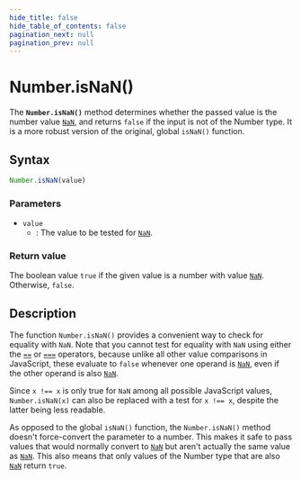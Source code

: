 ```yaml
---
hide_title: false
hide_table_of_contents: false
pagination_next: null
pagination_prev: null
---
```

# Number.isNaN()

The **`Number.isNaN()`** method determines whether the passed value is the number value [`NaN`](../../globals/NaN.mdx), and returns `false` if the input is not of the Number type. It is a more robust version of the original, global `isNaN()` function.

## Syntax

```js
Number.isNaN(value)
```

### Parameters

- `value`
  - : The value to be tested for [`NaN`](../../globals/NaN.mdx).

### Return value

The boolean value `true` if the given value is a number with value [`NaN`](../../globals/NaN.mdx). Otherwise, `false`.

## Description

The function `Number.isNaN()` provides a convenient way to check for equality with `NaN`. Note that you cannot test for equality with `NaN` using either the [`==`](https://developer.mozilla.org/docs/Web/JavaScript/Reference/Operators/Equality) or [`===`](https://developer.mozilla.org/docs/Web/JavaScript/Reference/Operators/Strict_equality) operators, because unlike all other value comparisons in JavaScript, these evaluate to `false` whenever one operand is [`NaN`](../../globals/NaN.mdx), even if the other operand is also [`NaN`](../../globals/NaN.mdx).

Since `x !== x` is only true for `NaN` among all possible JavaScript values, `Number.isNaN(x)` can also be replaced with a test for `x !== x`, despite the latter being less readable.

As opposed to the global `isNaN()` function, the `Number.isNaN()` method doesn't force-convert the parameter to a number. This makes it safe to pass values that would normally convert to [`NaN`](../../globals/NaN.mdx) but aren't actually the same value as [`NaN`](../../globals/NaN.mdx). This also means that only values of the Number type that are also [`NaN`](../../globals/NaN.mdx) return `true`.
